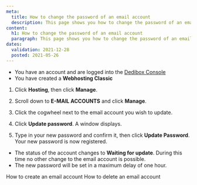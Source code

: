 ```yaml
---
meta:
  title: How to change the password of an email account
  description: This page shows you how to change the password of an email account
content:
  h1: How to change the password of an email account
  paragraph: This page shows you how to change the password of an email account
dates:
  validation: 2021-12-28
  posted: 2021-05-26
---
```


<Message type="requirement">

  - You have an account and are logged into the [Dedibox Console](https://console.online.net)
  - You have created a **Webhosting Classic**

</Message>


1. Click **Hosting**, then click **Manage**.
2. Scroll down to **E-MAIL ACCOUNTS** and click **Manage**.  
3. Click the cogwheel next to the email account you wish to update. 
4. Click **Update password**. A window displays. 
5. Type in your new password and confirm it, then click **Update Password**. Your new password is now registered.

    <Lightbox src="scaleway_change_email_password.png" alt="" />


<Message type="note">

  - The status of the account changes to **Waiting for update**. During this time no other change to the email account is possible.
  - The new password will be set in a maximum delay of one hour. 

</Message>

<Navigation title="See Also">
  <PreviousButton to="/webhosting/classic/how-to/create-email-account/">How to create an email account</PreviousButton>
  <NextButton to="/webhosting/classic/how-to/delete-email-account/">How to delete an email account</NextButton>
</Navigation> 
